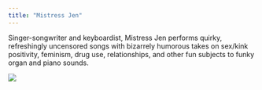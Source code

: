 ```yaml
---
title: "Mistress Jen"
---
```


Singer-songwriter and keyboardist, Mistress Jen performs quirky, refreshingly
uncensored songs with bizarrely humorous takes on sex/kink positivity, feminism,
drug use, relationships, and other fun subjects to funky organ and piano sounds.

![](images/mistress jen.jpg)
